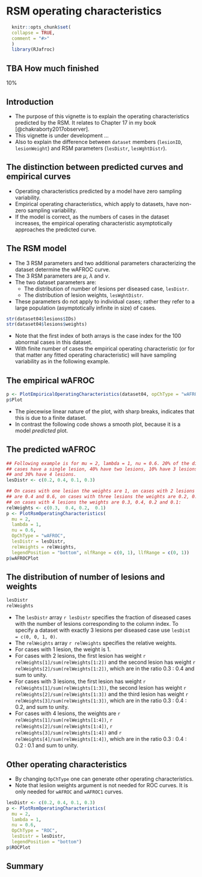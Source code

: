 # RSM operating characteristics {#rsm-operating-characteristics}


```r
  knitr::opts_chunk$set(
  collapse = TRUE,
  comment = "#>"
  )
  library(RJafroc)
```

## TBA How much finished {#rsm-operating-characteristics-how-much-finished}

10%



## Introduction

* The purpose of this vignette is to explain the operating characteristics predicted by the RSM. It relates to Chapter 17 in my book [@chakraborty2017observer]. 
* This vignette is under development ...
* Also to explain the difference between `dataset` members (`lesionID`, `lesionWeight`) and RSM parameters (`lesDistr`,  `lesWghtDistr`). 

## The distinction between predicted curves and empirical curves

* Operating characteristics predicted by a model have zero sampling variability.  
* Empirical operating characteristics, which apply to datasets, have non-zero sampling variability. 
* If the model is correct, as the numbers of cases in the dataset increases, the empirical operating characteristic asymptotically approaches the predicted curve. 

## The RSM model

* The 3 RSM parameters and two additional parameters characterizing the dataset determine the wAFROC curve.
* The 3 RSM parameters are $\mu$, $\lambda$ and $\nu$. 
* The two dataset parameters are:
    + The distribution of number of lesions per diseased case, `lesDistr`.
    + The distribution of lesion weights, `lesWghtDistr`.
* These parameters do not apply to individual cases; rather they refer to a large population (asymptotically infinite in size) of cases. 

```r
str(dataset04$lesions$IDs)
str(dataset04$lesions$weights)
```

* Note that the first index of both arrays is the case index for the 100 abnormal cases in this dataset. 
* With finite number of cases the empirical operating characteristic (or for that matter any fitted operating characteristic) will have sampling variability as in the following example.

## The empirical wAFROC

```r
p <- PlotEmpiricalOperatingCharacteristics(dataset04, opChType = "wAFROC")
p$Plot
```

* The piecewise linear nature of the plot, with sharp breaks, indicates that this is due to a finite dataset.
* In contrast the following code shows a smooth plot, because it is a model *predicted* plot.

## The predicted wAFROC

```r
## Following example is for mu = 2, lambda = 1, nu = 0.6. 20% of the diseased 
## cases have a single lesion, 40% have two lesions, 10% have 3 lesions, 
## and 30% have 4 lesions.  
lesDistr <- c(0.2, 0.4, 0.1, 0.3)

## On cases with one lesion the weights are 1, on cases with 2 lesions the weights
## are 0.4 and 0.6, on cases with three lesions the weights are 0.2, 0.3 and 0.5, and
## on cases with 4 lesions the weights are 0.3, 0.4, 0.2 and 0.1: 
relWeights <- c(0.3,  0.4, 0.2,  0.1)
p <- PlotRsmOperatingCharacteristics(
  mu = 2, 
  lambda = 1, 
  nu = 0.6, 
  OpChType = "wAFROC", 
  lesDistr = lesDistr, 
  relWeights = relWeights, 
  legendPosition = "bottom", nlfRange = c(0, 1), llfRange = c(0, 1))
p$wAFROCPlot
```

## The distribution of number of lesions and weights 


```r
lesDistr
relWeights
```

* The `lesDistr` array `r lesDistr` specifies the fraction of diseased cases with the number of lesions corresponding to the column index. To specify a dataset with exactly 3 lesions per diseased case use `lesDist = c(0, 0, 1, 0)`.
* The `relWeights` array `r relWeights` specifies the relative weights. 
* For cases with 1 lesion, the weight is 1. 
* For cases with 2 lesions, the first lesion has weight `r relWeights[1]/sum(relWeights[1:2])` and the second lesion has weight `r relWeights[2]/sum(relWeights[1:2])`, which are in the ratio 0.3 : 0.4 and sum to unity.
* For cases with 3 lesions, the first lesion has weight `r relWeights[1]/sum(relWeights[1:3])`, the second lesion has weight `r relWeights[2]/sum(relWeights[1:3])` and the third lesion has weight `r relWeights[3]/sum(relWeights[1:3])`, which are in the ratio 0.3 : 0.4 : 0.2, and sum to unity. 
* For cases with 4 lesions, the weights are `r relWeights[1]/sum(relWeights[1:4])`, `r relWeights[2]/sum(relWeights[1:4])`, `r relWeights[3]/sum(relWeights[1:4])` and `r relWeights[4]/sum(relWeights[1:4])`, which are  in the ratio 0.3 : 0.4 : 0.2 : 0.1 and sum to unity.


## Other operating characteristics

* By changing `OpChType` one can generate other operating characteristics.
* Note that lesiion weights argument is not needed for ROC curves. It is only needed for `wAFROC` and `wAFROC1` curves.

```r
lesDistr <- c(0.2, 0.4, 0.1, 0.3)
p <- PlotRsmOperatingCharacteristics(
  mu = 2, 
  lambda = 1, 
  nu = 0.6, 
  OpChType = "ROC",
  lesDistr = lesDistr,  
  legendPosition = "bottom")
p$ROCPlot
```


## Summary  



